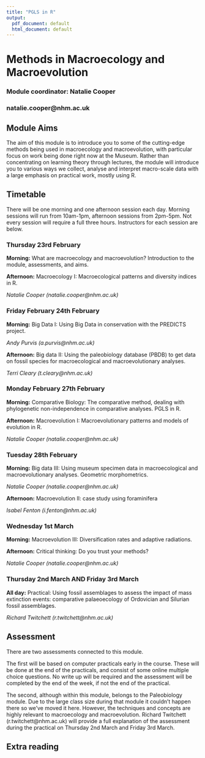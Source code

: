 ```yaml
---
title: "PGLS in R"
output:
  pdf_document: default
  html_document: default
---
```




# Methods in Macroecology and Macroevolution
### Module coordinator: Natalie Cooper
### natalie.cooper@nhm.ac.uk

## Module Aims
The aim of this module is to introduce you to some of the cutting-edge methods being used in macroecology and macroevolution, with particular focus on work being done right now at the Museum. Rather than concentrating on learning theory through lectures, the module will introduce you to various ways we collect, analyse and interpret macro-scale data with a large emphasis on practical work, mostly using R. 

## Timetable
There will be one morning and one afternoon session each day. Morning sessions will run from 10am-1pm, afternoon sessions from 2pm-5pm. Not every session will require a full three hours. Instructors for each session are below.

### Thursday 23rd February

**Morning:** What are macroecology and macroevolution? Introduction to the module, assessments, and aims.

**Afternoon:** Macroecology I: Macroecological patterns and diversity indices in R.

*Natalie Cooper (natalie.cooper@nhm.ac.uk)*

### Friday February 24th February

**Morning:** Big Data I: Using Big Data in conservation with the PREDICTS project.

*Andy Purvis (a.purvis@nhm.ac.uk)*

**Afternoon:** Big data II: Using the paleobiology database (PBDB) to get data on fossil species for macroecological and macroevolutionary analyses.

*Terri Cleary (t.cleary@nhm.ac.uk)*


### Monday February 27th February

**Morning:** Comparative Biology: The comparative method, dealing with phylogenetic non-independence in comparative analyses. PGLS in R.

**Afternoon:** Macroevolution I: Macroevolutionary patterns and models of evolution in R.

*Natalie Cooper (natalie.cooper@nhm.ac.uk)*

### Tuesday 28th February

**Morning:** Big data III: Using museum specimen data in macroecological and macroevolutionary analyses. Geometric morphometrics.

*Natalie Cooper (natalie.cooper@nhm.ac.uk)*

**Afternoon:** Macroevolution II: case study using foraminifera

*Isabel Fenton (i.fenton@nhm.ac.uk)*

### Wednesday 1st March

**Morning:** Macroevolution III: Diversification rates and adaptive radiations.

**Afternoon:** Critical thinking: Do you trust your methods?

*Natalie Cooper (natalie.cooper@nhm.ac.uk)*

### Thursday 2nd March AND Friday 3rd March
**All day:** 
Practical: Using fossil assemblages to assess the impact of mass extinction events: comparative palaeoecology of Ordovician and Silurian fossil assemblages.

*Richard Twitchett (r.twitchett@nhm.ac.uk)*

## Assessment
There are two assessments connected to this module.

The first will be based on computer practicals early in the course. These will be done at the end of the practicals, and consist of some online multiple choice questions. No write up will be required and the assessment will be completed by the end of the week, if not the end of the practical. 

The second, although within this module, belongs to the Paleobiology module. Due to the large class size during that module it couldn't happen there so we've moved it here. However, the techniques and concepts are highly relevant to macroecology and macroevolution. Richard Twitchett (r.twitchett@nhm.ac.uk) will provide a full explanation of the assessment during the practical on Thursday 2nd March and Friday 3rd March. 

## Extra reading
